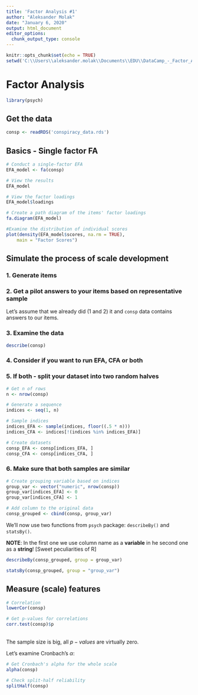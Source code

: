 ```yaml
---
title: 'Factor Analysis #1'
author: "Aleksander Molak"
date: "January 6, 2020"
output: html_document
editor_options: 
  chunk_output_type: console
---
```


```r
knitr::opts_chunk$set(echo = TRUE)
setwd('C:\\Users\\aleksander.molak\\Documents\\EDU\\DataCamp_-_Factor_Analysis')
```

# Factor Analysis

```r
library(psych)
```

## Get the data

```r
consp <- readRDS('conspiracy_data.rds')
```


## Basics - Single factor FA

```r
# Conduct a single-factor EFA
EFA_model <- fa(consp)

# View the results
EFA_model
```

```r
# View the factor loadings
EFA_model$loadings
```

```r
# Create a path diagram of the items' factor loadings
fa.diagram(EFA_model)
```

```r
#Examine the distribution of individual scores
plot(density(EFA_model$scores, na.rm = TRUE), 
    main = "Factor Scores")
```

## Simulate the process of scale development

### 1. Generate items

### 2. Get a pilot answers to your items based on representative sample

Let's assume that we already did (1 and 2) it and `consp` data contains answers to our items.

### 3. Examine the data

```r
describe(consp)
```

### 4. Consider if you want to run EFA, CFA or both

### 5. If both - split your dataset into two random halves

```r
# Get n of rows
n <- nrow(consp)

# Generate a sequence
indices <- seq(1, n)

# Sample indices
indices_EFA <- sample(indices, floor((.5 * n)))
indices_CFA <- indices[!(indices %in% indices_EFA)]
```

```r
# Create datasets
consp_EFA <- consp[indices_EFA, ]
consp_CFA <- consp[indices_CFA, ]
```

### 6. Make sure that both samples are similar

```r
# Create grouping variable based on indices
group_var <- vector("numeric", nrow(consp))
group_var[indices_EFA] <- 0
group_var[indices_CFA] <- 1
```

```r
# Add column to the original data
consp_grouped <- cbind(consp, group_var)
```

We'll now use two functions from `psych` package: `describeBy()` and `statsBy()`.

**NOTE**: In the first one we use column name as a **variable** in he second one as a **string**! [Sweet peculiarities of R]

```r
describeBy(consp_grouped, group = group_var)
```

```r
statsBy(consp_grouped, group = "group_var")
```


## Measure (scale) features

```r
# Correlation
lowerCor(consp)
```


```r
# Get p-values for correlations
corr.test(consp)$p
```


<br>
The sample size is big, all $p-values$ are virtually zero.

Let's examine Cronbach's $\alpha$:



```r
# Get Cronbach's alpha for the whole scale
alpha(consp)
```

```r
# Check split-half reliability
splitHalf(consp)
```


